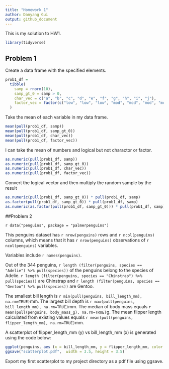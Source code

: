 ```yaml
---
title: "Homework 1"
author: Danyang Gui
output: github_document
---
```


This is my solution to HW1.

```r
library(tidyverse)
```


## Problem 1

Create a data frame with the specified elements. 

```r
prob1_df = 
  tibble(
    samp = rnorm(10),
    samp_gt_0 = samp > 0,
    char_vec = c("a", "b", "c", "d", "e", "f", "g", "h", "i", "j"),
    factor_vec = factor(c("low", "low", "low", "mod", "mod", "mod", "mod", "high", "high", "high"))
  )
```


Take the mean of each variable in my data frame.

```r
mean(pull(prob1_df, samp))
mean(pull(prob1_df, samp_gt_0))
mean(pull(prob1_df, char_vec))
mean(pull(prob1_df, factor_vec))
```

I can take the mean of numbers and logical but not charactor or factor. 

```r
as.numeric(pull(prob1_df, samp))
as.numeric(pull(prob1_df, samp_gt_0))
as.numeric(pull(prob1_df, char_vec))
as.numeric(pull(prob1_df, factor_vec))
```


Convert the logical vector and then multiply the random sample by the result


```r
as.numeric(pull(prob1_df, samp_gt_0)) * pull(prob1_df, samp)
as.factor(pull(prob1_df, samp_gt_0)) * pull(prob1_df, samp)
as.numeric(as.factor(pull(prob1_df, samp_gt_0))) * pull(prob1_df, samp)
```


##Problem 2


`r data("penguins", package = "palmerpenguins")`

This penguins dataset has `r nrow(penguins)` rows and `r ncol(penguins)` columns, which means that it has `r nrow(penguins)` observations of `r ncol(penguins)` variables.

Variables include `r names(penguins)`.     

Out of the 344 penguins, `r length (filter(penguins, species == "Adelie") %>% pull(species))` of the penguins belong to the species of Adelie. `r length (filter(penguins, species == "Chinstrap") %>% pull(species))` are Chinstrap and `r length (filter(penguins, species == "Gentoo") %>% pull(species))` are Gentoo.

The smallest bill length is `r min(pull(penguins, bill_length_mm), na.rm=TRUE) `mm.
The largest bill depth is `r max(pull(penguins, bill_length_mm), na.rm=TRUE) `mm.
The median of body mass equals `r mean(pull(penguins, body_mass_g), na.rm=TRUE)`g.
The mean flipper length calculated from existing values equals `r mean(pull(penguins, flipper_length_mm), na.rm=TRUE)`mm.




A scatterplot of flipper_length_mm (y) vs bill_length_mm (x) is generated using the code below: 
 
```r
ggplot(penguins, aes (x = bill_length_mm, y = flipper_length_mm, color = species)) + geom_point()
ggsave("scatterplot.pdf",  width = 3.5, height = 3.5)
```

Export my first scatterplot to my project directory as a pdf file using ggsave.
